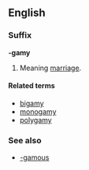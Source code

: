 ==English==
===Suffix===
'''-gamy'''

#Meaning [[marriage]].

====Related terms====
*[[bigamy]]
*[[monogamy]]
*[[polygamy]]

===See also===
*[[-gamous]]